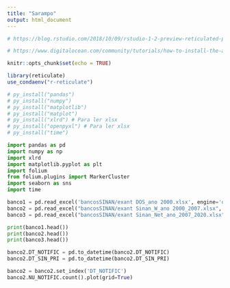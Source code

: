 ```yaml
---
title: "Sarampo"
output: html_document
---
```


```r

# https://blog.rstudio.com/2018/10/09/rstudio-1-2-preview-reticulated-python/

# https://www.digitalocean.com/community/tutorials/how-to-install-the-anaconda-python-distribution-on-ubuntu-20-04-pt

knitr::opts_chunk$set(echo = TRUE)

library(reticulate)
use_condaenv("r-reticulate")

# py_install("pandas")
# py_install("numpy")
# py_install("matplotlib")
# py_install("matplot")
# py_install("xlrd") # Para ler xlsx
# py_install("openpyxl") # Para ler xlsx
# py_install("time")
```

```python
import pandas as pd
import numpy as np
import xlrd
import matplotlib.pyplot as plt
import folium
from folium.plugins import MarkerCluster
import seaborn as sns
import time
```

```python

banco1 = pd.read_excel('bancosSINAN/exant DOS_ano 2000.xlsx', engine='openpyxl', na_values=[''])
banco2 = pd.read_excel("bancosSINAN/exant Sinan_W_ano 2000_2007.xlsx", engine='openpyxl', na_values=[''])
banco3 = pd.read_excel("bancosSINAN/exant Sinan_Net_ano_2007_2020.xlsx", engine='openpyxl', na_values=[''])

print(banco1.head())
print(banco2.head())
print(banco3.head())
```

```python
banco2.DT_NOTIFIC = pd.to_datetime(banco2.DT_NOTIFIC)
banco2.DT_SIN_PRI = pd.to_datetime(banco2.DT_SIN_PRI)

banco2 = banco2.set_index('DT_NOTIFIC')
banco2.NU_NOTIFIC.count().plot(grid=True)
```